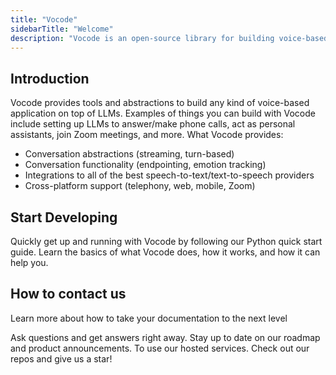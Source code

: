 ```yaml
---
title: "Vocode"
sidebarTitle: "Welcome"
description: "Vocode is an open-source library for building voice-based LLM applications."
---
```


## Introduction

Vocode provides tools and abstractions to build any kind of voice-based application
on top of LLMs. Examples of things you can build with Vocode include setting up LLMs
to answer/make phone calls, act as personal assistants, join Zoom meetings, and more. What Vocode provides:

- Conversation abstractions (streaming, turn-based)
- Conversation functionality (endpointing, emotion tracking)
- Integrations to all of the best speech-to-text/text-to-speech providers
- Cross-platform support (telephony, web, mobile, Zoom)

## Start Developing

<CardGroup>
  <Card title="Quick Start" icon="circle-play" href="/python-quickstart">
    Quickly get up and running with Vocode by following our Python quick start
    guide.
  </Card>
  <Card title="Vocode 101" icon="info" href="/what-is-vocode">
    Learn the basics of what Vocode does, how it works, and how it can help you.
  </Card>
</CardGroup>

## How to contact us

Learn more about how to take your documentation to the next level

<CardGroup>
  <Card
    title="Join our Discord server"
    icon="discord"
    href="https://discord.gg/NaU4mMgcnC"
    color="#5865F2"
  >
    Ask questions and get answers right away.
  </Card>
  <Card
    title="Follow us on Twitter"
    icon="twitter"
    href="https://twitter.com/vocodehq"
    color="#1DA1F2"
  >
    Stay up to date on our roadmap and product announcements.
  </Card>
  <Card title="Get an API key." icon="key" href="https://app.vocode.dev">
    To use our hosted services.
  </Card>
  <Card
    title="Give us a star on GitHub"
    icon="star"
    href="https://github.com/vocodedev/vocode-python"
    color="#fbbf24"
  >
    Check out our repos and give us a star!
  </Card>
</CardGroup>
